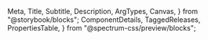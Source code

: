   Meta,
  Title,
  Subtitle,
  Description,
  ArgTypes,
  Canvas,
} from "@storybook/blocks";
  ComponentDetails,
  TaggedReleases,
  PropertiesTable,
} from "@spectrum-css/preview/blocks";


<Meta of={ButtonStories} title="Docs" />

<Title of={ButtonStories} />
<Subtitle of={ButtonStories} />
<ComponentDetails of={ButtonStories} />

<Description of={ButtonStories} />

## Variants

There are four available variants that are used for different levels of emphasis and different
types of actions. By default, a button uses the fill style with a solid background. The primary
and secondary variants also have an outline option.

### Accent

<Description of={ButtonStories.Accent} />
<Canvas of={ButtonStories.Accent} />

### Primary

<Description of={ButtonStories.Primary} />
<Canvas of={ButtonStories.Primary} />

### Secondary

<Description of={ButtonStories.Secondary} />
<Canvas of={ButtonStories.Secondary} />

### Negative

<Description of={ButtonStories.Negative} />
<Canvas of={ButtonStories.Negative} />

## Static color

When a button needs to be placed on top of a color background or a visual, use the static color
option. Static color buttons do not change shades or values depending upon the color theme.

### Static white - primary

<Canvas
  of={ButtonStories.StaticWhitePrimary}
  className="spectrum-examples-static-white"
/>

### Static white - secondary

<Canvas
  of={ButtonStories.StaticWhiteSecondary}
  className="spectrum-examples-static-white"
/>

### Static black - primary

<Canvas
  of={ButtonStories.StaticBlackPrimary}
  className="spectrum-examples-static-black"
/>

### Static black - secondary

<Canvas
  of={ButtonStories.StaticBlackSecondary}
  className="spectrum-examples-static-black"
/>

## Sizing

<Description of={ButtonStories.Sizing} />
<Canvas of={ButtonStories.Sizing} />

## Pending state

<Description of={ButtonStories.Pending} />
<Canvas of={ButtonStories.Pending} />

## Disabled state

<Description of={ButtonStories.Disabled} />
<Canvas of={ButtonStories.Disabled} />

## Text overflow behavior

<Description of={ButtonStories.WithWrapping} />
<Canvas of={ButtonStories.WithWrapping} />

## Disable text wrapping

<Description of={ButtonStories.DisableWrapping} />
<Canvas of={ButtonStories.DisableWrapping} />

## Properties

The component accepts the following inputs (properties):

<ArgTypes of={ButtonStories} />

<PropertiesTable />

## Tagged releases

<TaggedReleases of={ButtonStories} />
